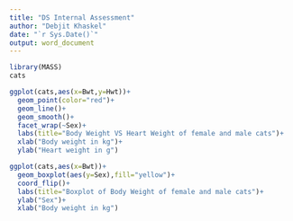 ---
title: "DS Internal Assessment"
author: "Debjit Khaskel"
date: "`r Sys.Date()`"
output: word_document
---

```{r }
library(MASS)
cats
```

```{r}
ggplot(cats,aes(x=Bwt,y=Hwt))+
  geom_point(color="red")+
  geom_line()+
  geom_smooth()+
  facet_wrap(~Sex)+
  labs(title="Body Weight VS Heart Weight of female and male cats")+
  xlab("Body weight in kg")+
  ylab("Heart weight in g")
```

```{r}
ggplot(cats,aes(x=Bwt))+
  geom_boxplot(aes(y=Sex),fill="yellow")+
  coord_flip()+
  labs(title="Boxplot of Body Weight of female and male cats")+
  ylab("Sex")+
  xlab("Body weight in kg")
```



